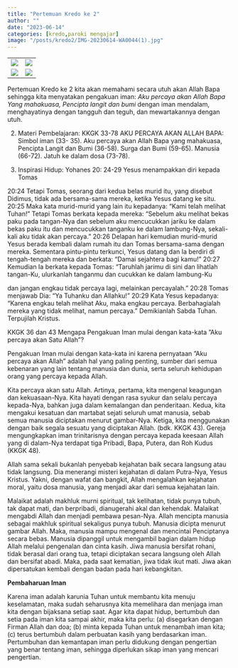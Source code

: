 ```yaml
---
title: "Pertemuan Kredo ke 2"
author: ""
date: "2023-06-14"
categories: [kredo,paroki mengajar]
image: "/posts/kredo2/IMG-20230614-WA0044(1).jpg"
---
```


|     |     |
|-----|-----|
| ![](/posts/kredo2/IMG-20230614-WA0047(1).jpg)    |  ![](/posts/kredo2/IMG-20230614-WA0044(1).jpg)   |
|![](/posts/kredo2/IMG-20230614-WA0046(1).jpg)     |  ![](/posts/kredo2/IMG-20230614-WA0045(2).jpg)   |

Pertemuan Kredo ke 2 kita akan memahami secara utuh akan Allah Bapa
sehingga kita menyatakan pengakuan iman: *Aku percaya akan Allah Bapa Yang mahakuasa, Pencipta langit dan bumi* dengan iman  mendalam, menghayatinya dengan tangguh dan teguh, dan mewartakannya dengan utuh.

2.   Materi Pembelajaran: KKGK 33-78
AKU PERCAYA AKAN ALLAH BAPA: Simbol iman (33-
35). Aku percaya akan Allah Bapa yang mahakuasa, Pencipta Langit dan Bumi (36-58). Surga dan Bumi (59-65). Manusia (66-72). Jatuh ke dalam dosa (73-78).

1.   Inspirasi Hidup: Yohanes 20: 24-29
Yesus menampakkan diri kepada Tomas

20:24 Tetapi Tomas, seorang dari kedua belas murid itu, yang disebut Didimus, tidak ada bersama-sama mereka, ketika Yesus datang ke situ. 20:25 Maka kata murid-murid yang lain itu kepadanya: "Kami telah melihat Tuhan!" Tetapi Tomas berkata kepada mereka: "Sebelum aku melihat bekas paku pada tangan-Nya dan sebelum aku mencucukkan jariku ke dalam bekas paku itu dan mencucukkan tanganku ke dalam lambung-Nya, sekali-kali aku tidak akan percaya."
20:26 Delapan  hari  kemudian  murid-murid  Yesus  berada kembali dalam rumah itu dan Tomas bersama-sama dengan mereka. Sementara pintu-pintu terkunci, Yesus datang dan Ia berdiri   di   tengah-tengah   mereka   dan   berkata: "Damai sejahtera  bagi  kamu! " 20:27 Kemudian  Ia  berkata  kepada Tomas: "Taruhlah  jarimu  di  sini  dan  lihatlah  tangan-Ku, ulurkanlah tanganmu dan cucukkan ke dalam lambung-Ku

dan  jangan  engkau  tidak  percaya  lagi,  melainkan percayalah." 20:28 Tomas menjawab Dia: "Ya Tuhanku dan Allahku!" 20:29 Kata   Yesus   kepadanya: "Karena   engkau telah melihat Aku, maka engkau percaya. Berbahagialah mereka yang tidak melihat, namun percaya."
Demikianlah Sabda Tuhan. Terpujilah Kristus.

KKGK 36 dan 43 Mengapa Pengakuan Iman mulai dengan kata-kata ”Aku
percaya akan Satu Allah”?

Pengakuan Iman mulai dengan kata-kata ini karena pernyataan ”Aku percaya akan Allah” adalah hal yang paling penting, sumber dari semua kebenaran yang lain tentang manusia dan dunia, serta seluruh kehidupan orang yang percaya kepada Allah.

Kita percaya akan satu Allah. Artinya, pertama, kita mengenal keagungan dan kekuasaan-Nya. Kita hayati dengan rasa syukur dan selalu percaya kepada-Nya, bahkan juga dalam kemalangan dan penderitaan. Kedua, kita mengakui kesatuan dan martabat sejati seluruh umat manusia, sebab semua manusia diciptakan menurut gambar-Nya. Ketiga, kita menggunakan dengan baik segala sesuatu yang diciptakan Allah. (bdk. KKGK 43). Gereja mengungkapkan iman trinitarisnya dengan percaya kepada keesaan Allah yang di dalam-Nya terdapat tiga Pribadi, Bapa, Putera, dan Roh Kudus (KKGK 48).

Allah  sama  sekali  bukanlah  penyebab  kejahatan  baik secara langsung atau tidak langsung. Dia menerangi misteri kejahatan di dalam Putra-Nya, Yesus Kristus. Yakni, dengan  wafat  dan  bangkit, Allah  mengalahkan kejahatan moral, yaitu dosa manusia, yang menjadi akar dari semua kejahatan lain.

Malaikat adalah makhluk murni spiritual, tak kelihatan, tidak punya tubuh, tak dapat mati, dan berpribadi, dianugerahi akal dan kehendak. Malaikat mengabdi Allah dan menjadi pembawa pesan-Nya.
Allah mencipta manusia sebagai makhluk spiritual sekaligus punya tubuh. Manusia dicipta menurut gambar Allah. Maka, manusia mampu mengenal dan mencintai Penciptanya secara bebas. Manusia dipanggil untuk mengambil bagian dalam hidup Allah melalui pengenalan dan cinta kasih.
Jiwa manusia bersifat rohani, tidak berasal dari orang tua, tetapi diciptakan secara langsung oleh Allah dan bersifat abadi. Maka, pada saat kematian, jiwa tidak ikut mati. Jiwa akan dipersatukan kembali dengan badan pada hari kebangkitan.

**Pembaharuan Iman**

Karena iman adalah karunia Tuhan untuk membantu kita menuju       keselamatan,       maka       sudah       seharusnya kita memelihara dan menjaga iman kita dengan bijaksana setiap saat. Agar kita dapat hidup, bertumbuh dan setia pada iman kita sampai akhir, maka kita perlu: (a) disegarkan dengan Firman    Allah    dan    doa;    (b) minta    kepada Tuhan untuk  menambah  iman  kita;  (c)  terus bertumbuh dalam       perbuatan kasih yang       berdasarkan       iman. Pertumbuhan dan kemantapan iman perlu didukung dengan pengertian yang benar tentang iman, sehingga diperlukan sikap iman yang mencari pengertian.

